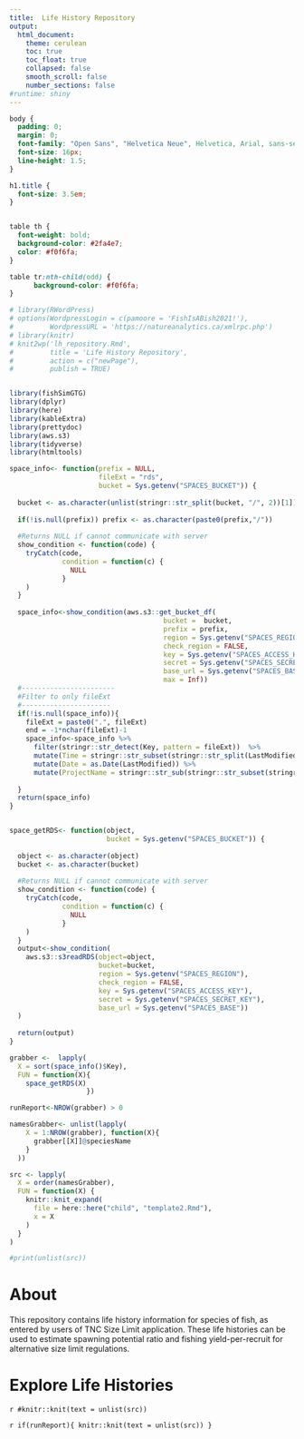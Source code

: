 ```yaml
---
title:  Life History Repository 
output:
  html_document:
    theme: cerulean
    toc: true
    toc_float: true
    collapsed: false
    smooth_scroll: false
    number_sections: false
#runtime: shiny
---
```



```css

body {
  padding: 0;
  margin: 0;
  font-family: "Open Sans", "Helvetica Neue", Helvetica, Arial, sans-serif;
  font-size: 16px;
  line-height: 1.5;
}

h1.title {
  font-size: 3.5em;
}


table th {
  font-weight: bold;
  background-color: #2fa4e7;
  color: #f0f6fa;
}

table tr:nth-child(odd) {
      background-color: #f0f6fa;
}


```



```r

# library(RWordPress)
# options(WordpressLogin = c(pamoore = 'FishIsABish2021!'),
#         WordpressURL = 'https://natureanalytics.ca/xmlrpc.php')
# library(knitr)
# knit2wp('lh_repository.Rmd',
#         title = 'Life History Repository', 
#         action = c("newPage"),
#         publish = TRUE)


library(fishSimGTG)
library(dplyr)
library(here)
library(kableExtra)
library(prettydoc)
library(aws.s3)
library(tidyverse)
library(htmltools)

space_info<- function(prefix = NULL, 
                      fileExt = "rds",
                      bucket = Sys.getenv("SPACES_BUCKET")) {
  
  bucket <- as.character(unlist(stringr::str_split(bucket, "/", 2))[1])
  
  if(!is.null(prefix)) prefix <- as.character(paste0(prefix,"/"))
  
  #Returns NULL if cannot communicate with server
  show_condition <- function(code) {
    tryCatch(code,
             condition = function(c) {
               NULL
             }
    )
  }
  
  space_info<-show_condition(aws.s3::get_bucket_df(
                                      bucket =  bucket,
                                      prefix = prefix,
                                      region = Sys.getenv("SPACES_REGION"),
                                      check_region = FALSE,
                                      key = Sys.getenv("SPACES_ACCESS_KEY"),
                                      secret = Sys.getenv("SPACES_SECRET_KEY"),
                                      base_url = Sys.getenv("SPACES_BASE"),
                                      max = Inf))
  #-----------------------
  #Filter to only fileExt
  #----------------------
  if(!is.null(space_info)){
    fileExt = paste0(".", fileExt)
    end = -1*nchar(fileExt)-1
    space_info<-space_info %>% 
      filter(stringr::str_detect(Key, pattern = fileExt))  %>%
      mutate(Time = stringr::str_subset(stringr::str_split(LastModified, "T", simplify=TRUE), "Z")) %>%
      mutate(Date = as.Date(LastModified)) %>%
      mutate(ProjectName = stringr::str_sub(stringr::str_subset(stringr::str_split(Key, "/", simplify=TRUE), fileExt), end=end))
    
  }
  return(space_info)
}


space_getRDS<- function(object,
                        bucket = Sys.getenv("SPACES_BUCKET")) {
  
  object <- as.character(object)
  bucket <- as.character(bucket)
  
  #Returns NULL if cannot communicate with server
  show_condition <- function(code) {
    tryCatch(code,
             condition = function(c) {
               NULL
             }
    )
  }
  output<-show_condition(
    aws.s3::s3readRDS(object=object,
                      bucket=bucket,
                      region = Sys.getenv("SPACES_REGION"),
                      check_region = FALSE,
                      key = Sys.getenv("SPACES_ACCESS_KEY"),
                      secret = Sys.getenv("SPACES_SECRET_KEY"),
                      base_url = Sys.getenv("SPACES_BASE"))
  )
  
  return(output)
}


```

```r

grabber <-  lapply(
  X = sort(space_info()$Key), 
  FUN = function(X){
    space_getRDS(X)
                   })

runReport<-NROW(grabber) > 0
```

```r

namesGrabber<- unlist(lapply(
    X = 1:NROW(grabber), function(X){
      grabber[[X]]@speciesName
    }
  ))

src <- lapply(
  X = order(namesGrabber),
  FUN = function(X) {
    knitr::knit_expand(
      file = here::here("child", "template2.Rmd"),
      x = X
    )
  }
)

#print(unlist(src))
```


# About

This repository contains life history information for species of fish, as entered by users of TNC Size Limit application. These life histories can be used to estimate spawning potential ratio and fishing yield-per-recruit for alternative size limit regulations. 

# Explore Life Histories

`r #knitr::knit(text = unlist(src))`

`r if(runReport){
knitr::knit(text = unlist(src))
}`




 
